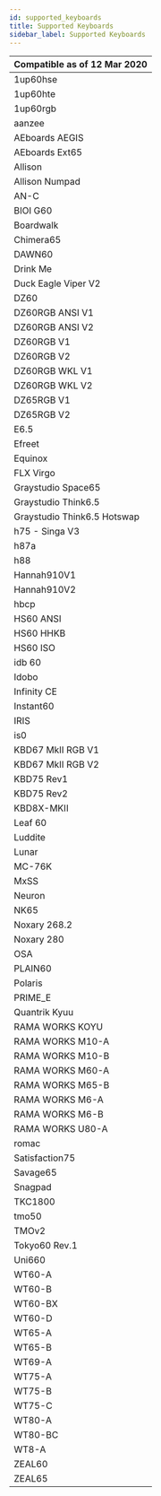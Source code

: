 ```yaml
---
id: supported_keyboards
title: Supported Keyboards
sidebar_label: Supported Keyboards
---
```


| Compatible as of 12 Mar 2020 |
| ---------------------------- |
| 1up60hse                     |
| 1up60hte                     |
| 1up60rgb                     |
| aanzee                       |
| AEboards AEGIS               |
| AEboards Ext65               |
| Allison                      |
| Allison Numpad               |
| AN-C                         |
| BIOI G60                     |
| Boardwalk                    |
| Chimera65                    |
| DAWN60                       |
| Drink Me                     |
| Duck Eagle Viper V2          |
| DZ60                         |
| DZ60RGB ANSI V1              |
| DZ60RGB ANSI V2              |
| DZ60RGB V1                   |
| DZ60RGB V2                   |
| DZ60RGB WKL V1               |
| DZ60RGB WKL V2               |
| DZ65RGB V1                   |
| DZ65RGB V2                   |
| E6.5                         |
| Efreet                       |
| Equinox                      |
| FLX Virgo                    |
| Graystudio Space65           |
| Graystudio Think6.5          |
| Graystudio Think6.5 Hotswap  |
| h75 - Singa V3               |
| h87a                         |
| h88                          |
| Hannah910V1                  |
| Hannah910V2                  |
| hbcp                         |
| HS60 ANSI                    |
| HS60 HHKB                    |
| HS60 ISO                     |
| idb 60                       |
| Idobo                        |
| Infinity CE                  |
| Instant60                    |
| IRIS                         |
| is0                          |
| KBD67 MkII RGB V1            |
| KBD67 MkII RGB V2            |
| KBD75 Rev1                   |
| KBD75 Rev2                   |
| KBD8X-MKII                   |
| Leaf 60                      |
| Luddite                      |
| Lunar                        |
| MC-76K                       |
| MxSS                         |
| Neuron                       |
| NK65                         |
| Noxary 268.2                 |
| Noxary 280                   |
| OSA                          |
| PLAIN60                      |
| Polaris                      |
| PRIME_E                      |
| Quantrik Kyuu                |
| RAMA WORKS KOYU              |
| RAMA WORKS M10-A             |
| RAMA WORKS M10-B             |
| RAMA WORKS M60-A             |
| RAMA WORKS M65-B             |
| RAMA WORKS M6-A              |
| RAMA WORKS M6-B              |
| RAMA WORKS U80-A             |
| romac                        |
| Satisfaction75               |
| Savage65                     |
| Snagpad                      |
| TKC1800                      |
| tmo50                        |
| TMOv2                        |
| Tokyo60 Rev.1                |
| Uni660                       |
| WT60-A                       |
| WT60-B                       |
| WT60-BX                      |
| WT60-D                       |
| WT65-A                       |
| WT65-B                       |
| WT69-A                       |
| WT75-A                       |
| WT75-B                       |
| WT75-C                       |
| WT80-A                       |
| WT80-BC                      |
| WT8-A                        |
| ZEAL60                       |
| ZEAL65                       |
